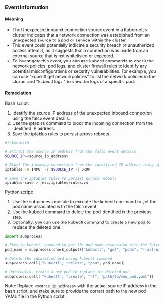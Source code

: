 
### Event Information

#### Meaning

- The Unexpected inbound connection source event in a Kubernetes cluster indicates that a network connection was established from an unexpected source to a pod or service within the cluster.
- This event could potentially indicate a security breach or unauthorized access attempt, as it suggests that a connection was made from an external source that is not whitelisted or expected.
- To investigate this event, you can use kubectl commands to check the network policies, pod logs, and cluster firewall rules to identify any potential misconfigurations or security vulnerabilities. For example, you can use "kubectl get networkpolicies" to list the network policies in the cluster and "kubectl logs <pod-name>" to view the logs of a specific pod.

#### Remediation

Bash script:
1. Identify the source IP address of the unexpected inbound connection using the falco event details.
2. Use the iptables command to block the incoming connection from the identified IP address.
3. Save the iptables rules to persist across reboots.

```bash
#!/bin/bash

# Extract the source IP address from the falco event details
SOURCE_IP=<source_ip_address>

# Block the incoming connection from the identified IP address using iptables
iptables -A INPUT -s $SOURCE_IP -j DROP

# Save the iptables rules to persist across reboots
iptables-save > /etc/iptables/rules.v4
```

Python script:
1. Use the subprocess module to execute the kubectl command to get the pod name associated with the falco event.
2. Use the kubectl command to delete the pod identified in the previous step.
3. Optionally, you can use the kubectl command to create a new pod to replace the deleted one.

```python
import subprocess

# Execute kubectl command to get the pod name associated with the falco event
pod_name = subprocess.check_output(["kubectl", "get", "pods", "--all-namespaces", "--field-selector", "status.phase=Running", "--output", "jsonpath='{.items[*].metadata.name}'"])

# Delete the identified pod using kubectl command
subprocess.call(["kubectl", "delete", "pod", pod_name])

# Optionally, create a new pod to replace the deleted one
subprocess.call(["kubectl", "create", "-f", "path/to/new_pod.yaml"])
```

Note: Replace `<source_ip_address>` with the actual source IP address in the bash script, and make sure to provide the correct path to the new pod YAML file in the Python script.

